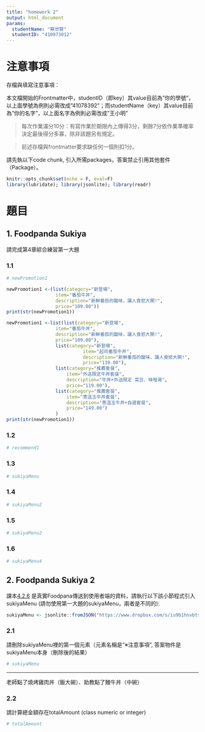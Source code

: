 ---
title: "homework 2"
output: html_document
params:
  studentName: "蔡世賢"
  studentID: "410973012"
---

# 注意事項

存檔與填寫注意事項：

  本文檔開始的Frontmatter中，studentID（即key）其value目前為"你的學號"，以上面學號為例則必需改成"41078392"；而studentName（key）其value目前為"你的名字"，以上面名字為例則必需改成"王小明"

> 每次作業滿分10分：有寫作業於期限內上傳得3分，剩餘7分依作業準確率決定最後得分多寡，除非該題另有規定。

> 前述存檔與frontmatter要求缺任何一個則扣1分。

請先執以下code chunk, 引入所需packages，答案禁止引用其他套件（Package）。
```{r setup, include=FALSE}
knitr::opts_chunk$set(echo = F, eval=F)
library(lubridate); library(jsonlite); library(readr)
```

# 題目

## 1. Foodpanda Sukiya
請完成第4章綜合練習第一大題

### 1.1

```{r ans11}
# newPromotion1 
```
```{r}
newPromotion1 <-(list(category="新登場",
                  item="番茄牛丼",
                  description="新鮮番茄的酸味，讓人食慾大開!",
                  price="109.00"))
print(str(newPromotion1))
```

```{r}
newPromotion1 <-list(list(category="新登場",
                  item="番茄牛丼",
                  description="新鮮番茄的酸味，讓人食慾大開!",
                  price="109.00"),
                  list(category="新登場",
                            item="起司番茄牛丼",
                            description="新鮮番茄的酸味，讓人食慾大開!",
                            price="139.00"),
                  list(category="推薦套餐",
                      item="外送限定牛丼套餐",
                      description="牛丼+外送限定 菜豆、味噌湯",
                      price="119.00"),
                  list(category="推薦套餐",
                      item="蔥溫玉牛丼套餐",
                      description="蔥溫玉牛丼+自選套餐",
                      price="149.00")
                  )
print(str(newPromotion1))
```

### 1.2

```{r ans12}
# recommend1
```

### 1.3

```{r ans13}
# sukiyaMenu
```

### 1.4

```{r ans14}
# sukiyaMenu2
```

### 1.5

```{r ans15}
# sukiyaMenu2
```

### 1.6

```{r ans16}
# sukiyaMenu4
```

## 2. Foodpanda Sukiya 2

課本[4.2.6](https://tpemartin.github.io/NTPU-R-for-Data-Science/operationonvectorandlist.html#sukiya-menu) 是真實Foodpana傳送到使用者端的資料，請執行以下該小節程式引入sukiyaMenu (請勿使用第一大題的sukiyaMenu，兩者是不同的):

```{r data2}
sukiyaMenu <- jsonlite::fromJSON("https://www.dropbox.com/s/iu9b1hnvbtss83q/sukiyaMenu.json?dl=1", simplifyDataFrame = F)
```


### 2.1 
請刪除sukiyaMenu裡的第一個元素（元素名稱是"※注意事項", 答案物件是sukiyaMenu本身（刪除後的結果）

```{r ans21}
# sukiyaMenu
```

***

老師點了燒烤雞肉丼（飯大碗）、助教點了鰻牛丼（中碗）

### 2.2
請計算總金額存在totalAmount (class numeric or integer)

```{r ans22}
# totalAmount
```

